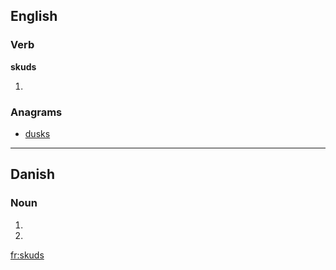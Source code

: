 ==English==

===Verb===
'''skuds'''

# {{third-person singular of|skud}}

===Anagrams===
* [[dusks#English|dusks]]

----

==Danish==

===Noun===
{{head|da|noun form|g=n}}

# {{form of|genitive singular indefinite|skud|lang=da}}
# {{form of|genitive plural indefinite|skud|lang=da}}

[[fr:skuds]]